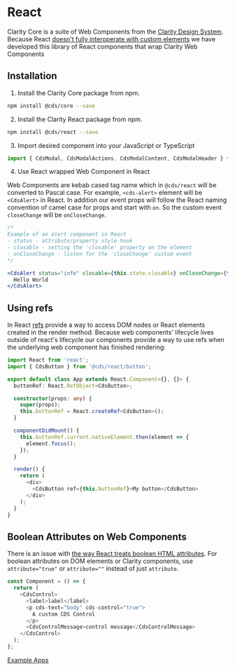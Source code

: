 
<Meta title="Documentation/React" />

<Story id="stories-clarity--theme-switcher" inline={true} />

# React

Clarity Core is a suite of Web Components from the [Clarity Design System](https://clarity.design).
Because React [doesn't fully interoperate with custom elements](https://custom-elements-everywhere.com/)
we have developed this library of React components that wrap Clarity Web Components

## Installation

1.  Install the Clarity Core package from npm.

```bash
npm install @cds/core --save
```

2.  Install the Clarity React package from npm.

```bash
npm install @cds/react --save
```

3.  Import desired component into your JavaScript or TypeScript

```typescript
import { CdsModal, CdsModalActions, CdsModalContent, CdsModalHeader } from '@cds/react/modal';
```

4.  Use React wrapped Web Component in React

Web Components are kebab cased tag name which in `@cds/react` will be converted to
Pascal case. For example, `<cds-alert>` element will be `<CdsAlert>` in React.
In addition our event props will follow the React naming convention of camel case for props
and start with `on`. So the custom event `closeChange` will be `onCloseChange`.

```jsx
/*
Example of an alert component in React
- status - attribute/property style hook
- closable - setting the 'closable' property on the element
- onCloseChange - listen for the 'closeChange' custom event
*/

<CdsAlert status="info" closable={this.state.closable} onCloseChange={this.log}>
  Hello World
</CdsAlert>
```

## Using refs

In React [refs](https://reactjs.org/docs/refs-and-the-dom.html) provide a way to access DOM nodes or
React elements created in the render method. Because web components' lifecycle lives outside of react's
lifecycle our components provide a way to use refs when the underlying web component has finished rendering:

```typescript
import React from 'react';
import { CdsButton } from '@cds/react/button';

export default class App extends React.Component<{}, {}> {
  buttonRef: React.RefObject<CdsButton>;

  constructor(props: any) {
    super(props);
    this.buttonRef = React.createRef<CdsButton>();
  }

  componentDidMount() {
    this.buttonRef.current.nativeElement.then(element => {
      element.focus();
    });
  }

  render() {
    return (
      <div>
        <CdsButton ref={this.buttonRef}>My button</CdsButton>
      </div>
    );
  }
}
```

## Boolean Attributes on Web Components

There is an issue with [the way React treats boolean HTML attributes](https://github.com/facebook/react/issues/9230).
For boolean attributes on DOM elements or Clarity components, use `attribute="true"` or `attribute=""`
instead of just `attribute`.

```typescript
const Component = () => {
  return (
    <CdsControl>
      <label>label</label>
      <p cds-text="body" cds-control="true">
        A custom CDS Control
      </p>
      <CdsControlMessage>control message</CdsControlMessage>
    </CdsControl>
  );
};
```

<a href="https://github.com/vmware/clarity/tree/next/apps" target="_blank" rel="noopener">
  <cds-button>Example Apps</cds-button>
</a>
